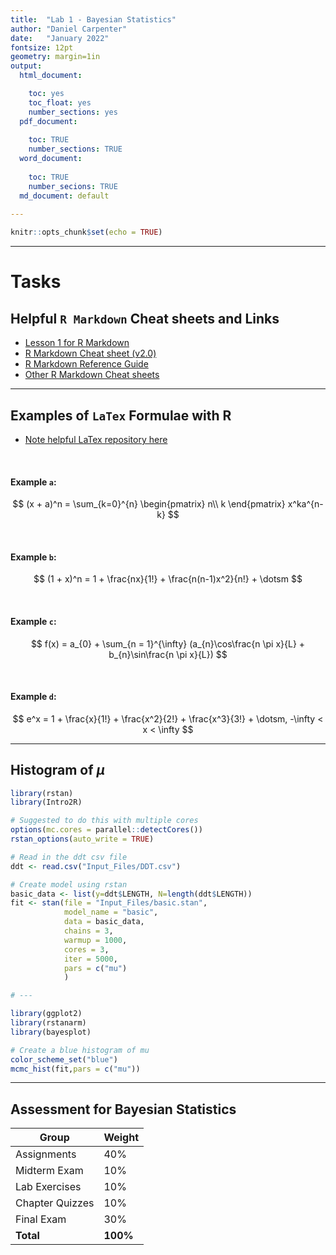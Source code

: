 ```yaml
---
title:  "Lab 1 - Bayesian Statistics"
author: "Daniel Carpenter"
date:   "January 2022"
fontsize: 12pt
geometry: margin=1in
output:
  html_document:

    toc: yes
    toc_float: yes
    number_sections: yes
  pdf_document: 
    
    toc: TRUE
    number_sections: TRUE
  word_document:
    
    toc: TRUE
    number_secions: TRUE    
  md_document: default
     
---
```


```r
knitr::opts_chunk$set(echo = TRUE)
```

---

# Tasks

## Helpful `R Markdown` Cheat sheets and Links

* [Lesson 1 for R Markdown](http://rmarkdown.rstudio.com/lesson-1.html)
* [R Markdown Cheat sheet (v2.0)](https://github.com/rstudio/cheatsheets/blob/main/rmarkdown-2.0.pdf)
* [R Markdown Reference Guide](https://www.rstudio.com/wp-content/uploads/2015/03/rmarkdown-reference.pdf?_ga=2.209992917.1171562397.1642623613-1554842467.1639495227)
* [Other R Markdown Cheat sheets](https://rmarkdown.rstudio.com/lesson-15.html)

---

## Examples of `LaTex` Formulae with R 

* [Note helpful LaTex repository here](https://www.overleaf.com/learn/latex/Learn_LaTeX_in_30_minutes#!#Adding_math_to_LaTeX)


<br>

#### Example `a`:
$$
(x + a)^n = 
\sum_{k=0}^{n}
  \begin{pmatrix}
    n\\
    k
  \end{pmatrix}
x^ka^{n-k}
$$


<br>

#### Example `b`:
$$
(1 + x)^n = 1 
+ \frac{nx}{1!} + \frac{n(n-1)x^2}{n!} + \dotsm
$$


<br>

#### Example `c`:
$$
f(x) = a_{0} + 
\sum_{n = 1}^{\infty}
  (a_{n}\cos\frac{n \pi x}{L} + b_{n}\sin\frac{n \pi x}{L})
$$


<br>

#### Example `d`:
$$
e^x = 1 
+ \frac{x}{1!}
+ \frac{x^2}{2!}
+ \frac{x^3}{3!}
+ \dotsm, -\infty < x < \infty
$$

---

## Histogram of $\mu$

```r
library(rstan)
library(Intro2R)

# Suggested to do this with multiple cores
options(mc.cores = parallel::detectCores())
rstan_options(auto_write = TRUE)

# Read in the ddt csv file
ddt <- read.csv("Input_Files/DDT.csv")

# Create model using rstan
basic_data <- list(y=ddt$LENGTH, N=length(ddt$LENGTH))
fit <- stan(file = "Input_Files/basic.stan",
            model_name = "basic",
            data = basic_data,
            chains = 3,
            warmup = 1000,
            cores = 3,
            iter = 5000,
            pars = c("mu")
            )

# ---

library(ggplot2)
library(rstanarm)
library(bayesplot)

# Create a blue histogram of mu
color_scheme_set("blue")
mcmc_hist(fit,pars = c("mu"))
```

---

## Assessment for Bayesian Statistics

Group             | Weight
------------------|--------
Assignments       | 40%
Midterm Exam      | 10%
Lab Exercises     | 10%
Chapter Quizzes   | 10%
Final Exam        | 30%
**Total**         | **100%**

